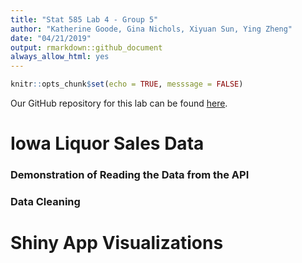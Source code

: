 ```yaml
---
title: "Stat 585 Lab 4 - Group 5"
author: "Katherine Goode, Gina Nichols, Xiyuan Sun, Ying Zheng"
date: "04/21/2019"
output: rmarkdown::github_document
always_allow_html: yes
---
```


```r
knitr::opts_chunk$set(echo = TRUE, messsage = FALSE)
```

Our GitHub repository for this lab can be found [here](https://github.com/xiyuansun/stat585Lab4).

# Iowa Liquor Sales Data

### Demonstration of Reading the Data from the API

### Data Cleaning

# Shiny App Visualizations

